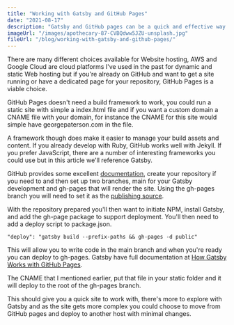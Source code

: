 ```yaml
---
title: "Working with Gatsby and GitHub Pages"
date: "2021-08-17"
description: "Gatsby and GitHub pages can be a quick and effective way of developing a Website integrated with your existing source control, with minimal initial investment."
imageUrl: "/images/apothecary-87-CVBQdww5JZU-unsplash.jpg"
fileUrl: "/blog/working-with-gatsby-and-github-pages/"
---
```


There are many different choices available for Website hosting, AWS and Google Cloud are cloud platforms I've used in the past for dynamic and static Web hosting but if you're already on GitHub and want to get a site running or have a dedicated page for your repository, GitHub Pages is a viable choice.

GitHub Pages doesn't need a build framework to work, you could run a static site with simple a index.html file and if you want a custom domain a CNAME file with your domain, for instance the CNAME for this site would simple have georgepaterson.com in the file.

A framework though does make it easier to manage your build assets and content. If you already develop with Ruby, GitHub works well with Jekyll. If you prefer JavaScript, there are a number of interesting frameworks you could use but in this article we'll reference Gatsby.

GitHub provides some excellent [documentation](https://docs.github.com/en/pages/getting-started-with-github-pages/creating-a-github-pages-site), create your repository if you need to and then set up two branches, main for your Gatsby development and gh-pages that will render the site. Using the gh-pages branch you will need to set it as the [publishing source](https://docs.github.com/en/pages/getting-started-with-github-pages/configuring-a-publishing-source-for-your-github-pages-site).

With the repository prepared you'll then want to initiate NPM, install Gatsby, and add the gh-page package to support deployment. You'll then need to add a deploy script to package.json.

    "deploy": "gatsby build --prefix-paths && gh-pages -d public"

This will allow you to write code in the main branch and when you're ready you can deploy to gh-pages. Gatsby have full documentation at [How Gatsby Works with GitHub Pages](https://www.gatsbyjs.com/docs/how-to/previews-deploys-hosting/how-gatsby-works-with-github-pages/).

The CNAME that I mentioned earlier, put that file in your static folder and it will deploy to the root of the gh-pages branch.

This should give you a quick site to work with, there's more to explore with Gatsby and as the site gets more complex you could choose to move from GitHub pages and deploy to another host with minimal changes.